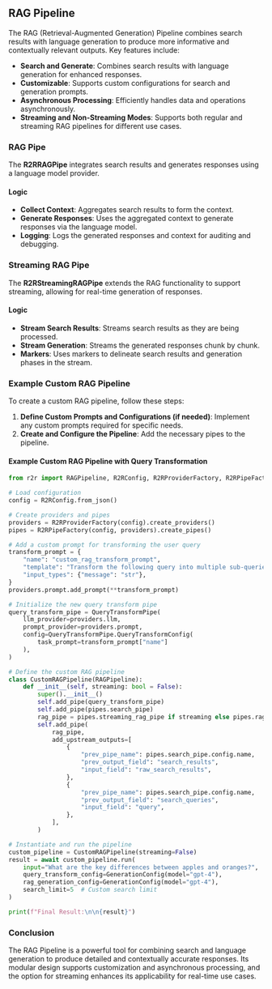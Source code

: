 ## RAG Pipeline

The RAG (Retrieval-Augmented Generation) Pipeline combines search results with language generation to produce more informative and contextually relevant outputs. Key features include:

- **Search and Generate**: Combines search results with language generation for enhanced responses.
- **Customizable**: Supports custom configurations for search and generation prompts.
- **Asynchronous Processing**: Efficiently handles data and operations asynchronously.
- **Streaming and Non-Streaming Modes**: Supports both regular and streaming RAG pipelines for different use cases.

### RAG Pipe

The **R2RRAGPipe** integrates search results and generates responses using a language model provider.

#### Logic

- **Collect Context**: Aggregates search results to form the context.
- **Generate Responses**: Uses the aggregated context to generate responses via the language model.
- **Logging**: Logs the generated responses and context for auditing and debugging.

### Streaming RAG Pipe

The **R2RStreamingRAGPipe** extends the RAG functionality to support streaming, allowing for real-time generation of responses.

#### Logic

- **Stream Search Results**: Streams search results as they are being processed.
- **Stream Generation**: Streams the generated responses chunk by chunk.
- **Markers**: Uses markers to delineate search results and generation phases in the stream.

### Example Custom RAG Pipeline

To create a custom RAG pipeline, follow these steps:

1. **Define Custom Prompts and Configurations (if needed)**: Implement any custom prompts required for specific needs.
2. **Create and Configure the Pipeline**: Add the necessary pipes to the pipeline.

#### Example Custom RAG Pipeline with Query Transformation

```python copy
from r2r import RAGPipeline, R2RConfig, R2RProviderFactory, R2RPipeFactory, R2RPipelineFactory, QueryTransformPipe, GenerationConfig

# Load configuration
config = R2RConfig.from_json()

# Create providers and pipes
providers = R2RProviderFactory(config).create_providers()
pipes = R2RPipeFactory(config, providers).create_pipes()

# Add a custom prompt for transforming the user query
transform_prompt = {
    "name": "custom_rag_transform_prompt",
    "template": "Transform the following query into multiple sub-queries to improve search results:\n\nQuery: {message}\n\nSub-queries:\n",
    "input_types": {"message": "str"},
}
providers.prompt.add_prompt(**transform_prompt)

# Initialize the new query transform pipe
query_transform_pipe = QueryTransformPipe(
    llm_provider=providers.llm,
    prompt_provider=providers.prompt,
    config=QueryTransformPipe.QueryTransformConfig(
        task_prompt=transform_prompt["name"]
    ),
)

# Define the custom RAG pipeline
class CustomRAGPipeline(RAGPipeline):
    def __init__(self, streaming: bool = False):
        super().__init__()
        self.add_pipe(query_transform_pipe)
        self.add_pipe(pipes.search_pipe)
        rag_pipe = pipes.streaming_rag_pipe if streaming else pipes.rag_pipe
        self.add_pipe(
            rag_pipe,
            add_upstream_outputs=[
                {
                    "prev_pipe_name": pipes.search_pipe.config.name,
                    "prev_output_field": "search_results",
                    "input_field": "raw_search_results",
                },
                {
                    "prev_pipe_name": pipes.search_pipe.config.name,
                    "prev_output_field": "search_queries",
                    "input_field": "query",
                },
            ],
        )

# Instantiate and run the pipeline
custom_pipeline = CustomRAGPipeline(streaming=False)
result = await custom_pipeline.run(
    input="What are the key differences between apples and oranges?",
    query_transform_config=GenerationConfig(model="gpt-4"),
    rag_generation_config=GenerationConfig(model="gpt-4"),
    search_limit=5  # Custom search limit
)

print(f"Final Result:\n\n{result}")
```

### Conclusion

The RAG Pipeline is a powerful tool for combining search and language generation to produce detailed and contextually accurate responses. Its modular design supports customization and asynchronous processing, and the option for streaming enhances its applicability for real-time use cases.
